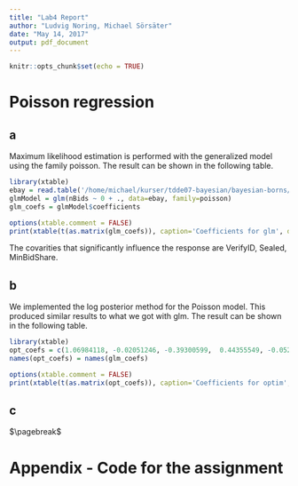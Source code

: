 ```yaml
---
title: "Lab4 Report"
author: "Ludvig Noring, Michael Sörsäter"
date: "May 14, 2017"
output: pdf_document
---
```


```r
knitr::opts_chunk$set(echo = TRUE)
```

# Poisson regression 
## a
Maximum likelihood estimation is performed with the generalized model using the family poisson.
The result can be shown in the following table.

``` r
library(xtable)
ebay = read.table('/home/michael/kurser/tdde07-bayesian/bayesian-borns/lab4/eBayNumberOfBidderData.dat', header = TRUE)
glmModel = glm(nBids ~ 0 + ., data=ebay, family=poisson)
glm_coefs = glmModel$coefficients

options(xtable.comment = FALSE)
print(xtable(t(as.matrix(glm_coefs)), caption='Coefficients for glm', digits=c(4)), type='latex')
```

The covarities that significantly influence the response are VerifyID, Sealed, MinBidShare.

## b
We implemented the log posterior method for the Poisson model. This produced similar results to what we got with glm.
The result can be shown in the following table.

``` r
library(xtable)
opt_coefs = c(1.06984118, -0.02051246, -0.39300599,  0.44355549, -0.05246627, -0.22123840,  0.07069683, -0.12021767, -1.89198501)
names(opt_coefs) = names(glm_coefs)

options(xtable.comment = FALSE)
print(xtable(t(as.matrix(opt_coefs)), caption='Coefficients for optim', digits=c(4)), type='latex')
```

## c

$\pagebreak$

# Appendix - Code for the assignment

```r

```